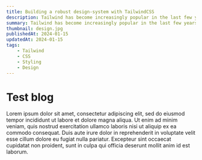 ```yaml
---
title: Building a robust design-system with TailwindCSS
description: Tailwind has become increasingly popular in the last few years. It's a utility-first CSS framework that gives you incredible flexibility. How can you use it to build a robust design-system?
summary: Tailwind has become increasingly popular in the last few years. The utility first nature of the framework gives you an incredible amount of flexibility. However, the “copy-paste” culture that comes with it can be a double-edged sword. In this article, I'll walk you through the concepts of “leaf components”, “composition” and “variants” to build a robust design-system with TailwindCSS.
thumbnail: design.jpg
publishedAt: 2024-01-15
updatedAt: 2024-01-15
tags:
    - Tailwind
    - CSS
    - Styling
    - Design
---
```


# Test blog

Lorem ipsum dolor sit amet, consectetur adipiscing elit, sed do eiusmod tempor incididunt ut labore et dolore magna aliqua. Ut enim ad minim veniam, quis nostrud exercitation ullamco laboris nisi ut aliquip ex ea commodo consequat. Duis aute irure dolor in reprehenderit in voluptate velit esse cillum dolore eu fugiat nulla pariatur. Excepteur sint occaecat cupidatat non proident, sunt in culpa qui officia deserunt mollit anim id est laborum.
